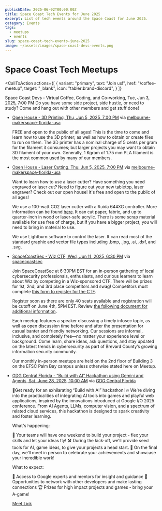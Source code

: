```yaml
---
publishDate: 2025-06-02T00:00:00Z
title: Space Coast Tech Events for June 2025
excerpt: List of tech events around the Space Coast for June 2025.
category: Events
tags:
  - meetups
  - events
slug: space-coast-tech-events-june-2025
image: ~/assets/images/space-coast-devs-events.png
---
```



# Space Coast Tech Meetups

<CallToAction
  actions={[
    {
      variant: "primary",
      text: "Join us!",
      href: "/coffee-meetup",
      target: "_blank",
      icon: "tabler:brand-discord",
    }
  ]}
>
  <Fragment slot="title">
    Space Coast Devs - Virtual Coffee, Coding, and Co-working, Tue, Jun 3, 2025, 7:00 PM
  </Fragment>
  <Fragment slot="subtitle">
    Do you have some side project, side hustle, or need to study? Come and hang out with other members and get stuff done!
  </Fragment>
</CallToAction>

- [Open House - 3D Printing, Thu, Jun 5, 2025, 7:00 PM](https://www.meetup.com/melbourne-makerspace-florida-usa/events/307870197/?eventOrigin=group_upcoming_events) via [melbourne-makerspace-florida-usa](https://www.meetup.com/melbourne-makerspace-florida-usa/?eventOrigin=event_home_page)

  FREE and open to the public of all ages! This is the time to come and learn how to use the 3D printer; as well as how to obtain or create files to run on them. The 3D printer has a nominal charge of 5 cents per gram for the filament it consumes; but larger projects you may want to obtain 3D filament of your own. Generally, 1 Kgram of 1.75 mm PLA filament is the most common used by many of our members.


- [Open House - Laser Cutting, Thu, Jun 5, 2025, 7:00 PM](https://www.meetup.com/melbourne-makerspace-florida-usa/events/307871465/?eventOrigin=group_upcoming_events) via [melbourne-makerspace-florida-usa](https://www.meetup.com/melbourne-makerspace-florida-usa/?eventOrigin=event_home_page)

  Want to learn how to use a laser cutter? Have something you need engraved or laser cut? Need to figure out your new tabletop, laser engraver? Check out our open house! It's free and open to the public of all ages!

  We use a 100-watt CO2 laser cutter with a Ruida 644XG controller. More information can be found [here](https://wiki.melbournemakerspace.org/Laser%20Cutter). It can cut paper, fabric, and up to quarter-inch in wood or laser-safe acrylic. There is some scrap material available for use free of charge, but if you have a bigger project, you will need to bring in material to use.

  We use Lightburn software to control the laser. It can read most of the standard graphic and vector file types including .bmp, .jpg, .ai, .dxf, and .svg.


- [SpaceCoastSec - Wiz CTF, Wed, Jun 11, 2025, 6:30 PM](https://www.meetup.com/spacecoastsec/events/305158699/?eventOrigin=group_upcoming_events) via [spacecoastsec](https://www.meetup.com/spacecoastsec/?eventOrigin=event_home_page)

  Join SpaceCoastSec at 6:30PM EST for an in-person gathering of local cybersecurity professionals, enthusiasts, and curious learners to learn about Wiz by competing in a Wiz-sponsored CTF. There will be prizes for 1st, 2nd, and 3rd place competitors and swag! Competitors must complete [this form to register for the CTF](https://forms.gle/dScbd1hs9r77P7uC8).

  Register soon as there are only 40 seats available and registration will be cutoff on June 4th, 5PM EST. Review [the following document for additional information](https://drive.google.com/file/d/1oVFS_GHePx0QQBktcnr2Pkz1z5-_MJcj/view?usp=sharing).

  Each meetup features a speaker discussing a timely infosec topic, as well as open discussion time before and after the presentation for casual banter and friendly networking. Our sessions are informal, inclusive, and completely free—no matter your experience level or background. Come learn, share ideas, ask questions, and stay updated on the latest trends in cybersecurity as part of Brevard County’s growing information security community.

  Our monthly in-person meetups are held on the 2nd floor of Building 3 on the EFSC Palm Bay campus unless otherwise stated here on Meetup.

- [GDG Central Florida - “Build with AI” Hackathon using Gemini and Agents, Sat, June 28, 2025, 10:00 AM](https://gdg.community.dev/events/details/google-gdg-central-florida-presents-build-with-ai-hackathon-using-gemini-and-agents/) via [GDG Central Florida](https://googledevscentralflorida.com/)

  🚀Get ready for an exhilarating “Build with AI” hackathon! 🔥 We're diving into the practicalities of integrating AI tools into games and playful web applications, inspired by the innovations introduced at Google I/O 2025 conference. From AI Agents, LLMs, computer vision, and a spectrum of related cloud services, this hackathon is designed to spark creativity and foster learning.

  What's happening:

  🔧 Your teams will have one weekend to build your project - flex your skills and let your ideas fly!
  🛠️ During the kick-off, we'll provide seed tools for AI, game ideas, to give your projects a head start.
  🎊 On the final day, we'll meet in person to celebrate your achievements and showcase your incredible work!

  What to expect:

  🧠 Access to Google experts and mentors for insight and guidance
  🤝 Opportunities to network with other developers and make lasting connections
  🏆 Prizes for high impact projects and games - bring your A-game!

  [Meet Link](https://meet.google.com/ktp-ppkr-qpa)
